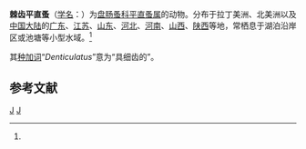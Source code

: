 {{Speciesbox
| genus = Pleuroxus
| species = denticulatus
| authority = (Birge, 1878)<ref name='id12400'>{{cite web| url =http://www.bioinfo.cn/db05/BjdwSpecies.php?action=view&id=12400| title =棘齿平直蚤| work =《中国动物物种编目数据库》| publisher =中国科学院微生物研究所| author =中国科学院动物研究所| accessdate =2009-04-28| deadurl =yes| archiveurl =https://web.archive.org/web/20160305082423/http://www.bioinfo.cn/db05/BjdwSpecies.php?action=view&id=12400| archivedate =2016-03-05}}</ref>
}}

'''棘齿平直蚤'''（[[学名|学名]]：{{lang|la|''Pleuroxus denticulatus''}}）为[[盘肠蚤科|盘肠蚤科]][[平直蚤属|平直蚤属]]的动物。分布于拉丁美洲、北美洲以及[[中国大陆|中国大陆]]的[[广东|广东]]、[[江苏|江苏]]、[[山东|山东]]、[[河北|河北]]、[[河南|河南]]、[[山西|山西]]、[[陕西|陕西]]等地，常栖息于湖泊沿岸区或池塘等小型水域。<ref name='id12400'/>

其[[种加词|种加词]]“''Denticulatus''”意为“具细齿的”。

== 参考文献 ==
{{reflist}}

{{Taxonbar|from=Q4566092}}

[[Category:平直蚤属|J]]
[[Category:1878年描述的鱼类|J]]


{{节肢动物小作品}}